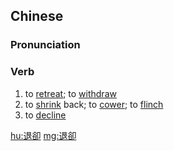 {{also|退却}}
==Chinese==
{{zh-forms|s=退却}}

===Pronunciation===
{{zh-pron
|m=tuìquè
|c=teoi3 koek3
|mn=qz:thèr-khiok/xm:thè-khiok/zz:thòe-khiak/qz,xm:thòe-khiok
|cat=v
}}

===Verb===
{{zh-verb}}

# to [[retreat]]; to [[withdraw]]
# to [[shrink]] back; to [[cower]]; to [[flinch]]
# to [[decline]]

[[hu:退卻]]
[[mg:退卻]]